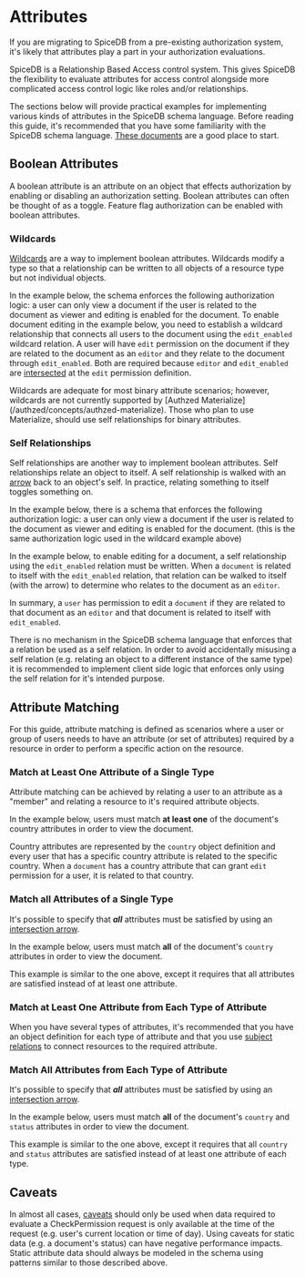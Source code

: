 
# Attributes

If you are migrating to SpiceDB from a pre-existing authorization system, it's likely that attributes play a part in your authorization evaluations.

SpiceDB is a Relationship Based Access control system.
This gives SpiceDB the flexibility to evaluate attributes for access control alongside more complicated access control logic like roles and/or relationships.

The sections below will provide practical examples for implementing various kinds of attributes in the SpiceDB schema language.
Before reading this guide, it's recommended that you have some familiarity with the SpiceDB schema language. [These documents](/spicedb/modeling/developing-a-schema) are a good place to start.

## Boolean Attributes

A boolean attribute is an attribute on an object that effects authorization by enabling or disabling an authorization setting.
Boolean attributes can often be thought of as a toggle.
Feature flag authorization can be enabled with boolean attributes.

### Wildcards

[Wildcards](/spicedb/concepts/schema#wildcards) are a way to implement boolean attributes.
Wildcards modify a type so that a relationship can be written to all objects of a resource type but not individual objects.

In the example below, the schema enforces the following authorization logic: a user can only view a document if the user is related to the document as viewer and editing is enabled for the document.
To enable document editing in the example below, you need to establish a wildcard relationship that connects all users to the document using the ```edit_enabled``` wildcard relation.
A user will have ```edit``` permission on the document if they are related to the document as an ```editor``` and they relate to the document through ```edit_enabled```.
Both are required because ```editor``` and ```edit_enabled``` are [intersected](/spicedb/concepts/schema#-intersection) at the ```edit``` permission definition.

<InlinePlayground reference="p6ltnJZ2Zso7" />

<Callout type="info">
    Wildcards are adequate for most binary attribute scenarios; however, wildcards are not currently supported by [Authzed Materialize](/authzed/concepts/authzed-materialize).
    Those who plan to use Materialize, should use self relationships for binary attributes.
</Callout>

### Self Relationships

Self relationships are another way to implement boolean attributes.
Self relationships relate an object to itself.
A self relationship is walked with an [arrow](/spicedb/concepts/schema#--arrow) back to an object's self.
In practice, relating something to itself toggles something on.

In the example below, there is a schema that enforces the following authorization logic: a user can only view a document if the user is related to the document as viewer and editing is enabled for the document. (this is the same authorization logic used in the wildcard example above)

In the example below, to enable editing for a document, a self relationship using the ```edit_enabled``` relation must be written.
When a ```document``` is related to itself with the ```edit_enabled``` relation, that relation can be walked to itself (with the arrow) to determine who relates to the document as an ```editor```.

In summary, a ```user``` has permission to edit a ```document``` if they are related to that document as an ```editor``` and that document is related to itself with ```edit_enabled```.

<InlinePlayground reference="ifgMyLGN-Hjw" />

<Callout type="warning">
  There is no mechanism in the SpiceDB schema language that enforces that a relation be used as a self relation.
  In order to avoid accidentally misusing a self relation (e.g. relating an object to a different instance of the same type) it is recommended to implement client side logic that enforces only using the self relation for it's intended purpose.
</Callout>

## Attribute Matching

For this guide, attribute matching is defined as scenarios where a user or group of users needs to have an attribute (or set of attributes) required by a resource in order to perform a specific action on the resource.

### Match at Least One Attribute of a Single Type

Attribute matching can be achieved by relating a user to an attribute as a "member" and relating a resource to it's required attribute objects.

In the example below, users must match **at least one** of the document's country attributes in order to view the document.

Country attributes are represented by the ```country``` object definition and every user that has a specific country attribute is related to the specific country.
When a ```document``` has a country attribute that can grant ```edit``` permission for a user, it is related to that country.

<InlinePlayground reference="RAl67nbN8HXr" />

### Match all Attributes of a Single Type

It's possible to specify that ***all*** attributes must be satisfied by using an [intersection arrow](/spicedb/concepts/schema#all-intersection-arrow).

In the example below, users must match **all** of the document's ```country``` attributes in order to view the document.

This example is similar to the one above, except it requires that all attributes are satisfied instead of at least one attribute.

<InlinePlayground reference="XlzC7_cVWrxh" />

### Match at Least One Attribute from Each Type of Attribute

When you have several types of attributes, it's recommended that you have an object definition for each type of attribute and that you use [subject relations](/spicedb/concepts/schema#subject-relations) to connect resources to the required attribute.

<InlinePlayground reference="oBZyiY66Y81J" />

### Match All Attributes from Each Type of Attribute

It's possible to specify that ***all*** attributes must be satisfied by using an [intersection arrow](/spicedb/concepts/schema#all-intersection-arrow).

In the example below, users must match **all** of the document's ```country``` and ```status``` attributes in order to view the document.

This example is similar to the one above, except it requires that all ```country``` and ```status``` attributes are satisfied instead of at least one attribute of each type.

<InlinePlayground reference="I1-zYgAIAq5E" />

## Caveats

In almost all cases, [caveats](/spicedb/concepts/caveats) should only be used when data required to evaluate a CheckPermission request is only available at the time of the request (e.g. user's current location or time of day).
Using caveats for static data (e.g. a document's status) can have negative performance impacts.
Static attribute data should always be modeled in the schema using patterns similar to those described above.
